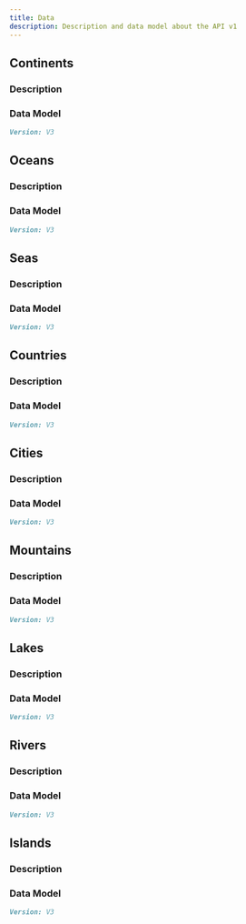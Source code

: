 ```yaml
---
title: Data
description: Description and data model about the API v1
---
```


## Continents

### Description

### Data Model

```md
Version: V3
```

## Oceans

### Description

### Data Model

```md
Version: V3
```

## Seas

### Description

### Data Model

```md
Version: V3
```

## Countries

### Description

### Data Model

```md
Version: V3
```

## Cities

### Description

### Data Model

```md
Version: V3
```

## Mountains

### Description

### Data Model

```md
Version: V3
```

## Lakes

### Description

### Data Model

```md
Version: V3
```

## Rivers

### Description

### Data Model

```md
Version: V3
```

## Islands

### Description

### Data Model

```md
Version: V3
```
